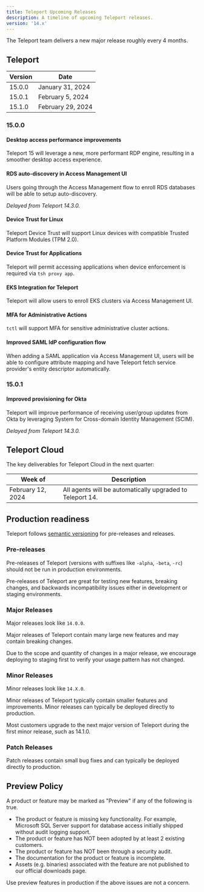 ```yaml
---
title: Teleport Upcoming Releases
description: A timeline of upcoming Teleport releases.
version: '14.x'
---
```


The Teleport team delivers a new major release roughly every 4 months.

## Teleport

| Version | Date              |
| ------- | ----------------- |
| 15.0.0  | January 31, 2024  |
| 15.0.1  | February 5, 2024  |
| 15.1.0  | February 29, 2024 |

### 15.0.0

#### Desktop access performance improvements

Teleport 15 will leverage a new, more performant RDP engine, resulting in a
smoother desktop access experience.

#### RDS auto-discovery in Access Management UI

Users going through the Access Management flow to enroll RDS databases will be able
to setup auto-discovery.

*Delayed from Teleport 14.3.0.*

#### Device Trust for Linux

Teleport Device Trust will support Linux devices with compatible Trusted
Platform Modules (TPM 2.0).

#### Device Trust for Applications

Teleport will permit accessing applications when device enforcement is required
via `tsh proxy app`.

#### EKS Integration for Teleport

Teleport will allow users to enroll EKS clusters via Access Management UI.

#### MFA for Administrative Actions

`tctl` will support MFA for sensitive administrative cluster actions.

#### Improved SAML IdP configuration flow

When adding a SAML application via Access Management UI, users will be able to configure
attribute mapping and have Teleport fetch service provider's entity descriptor automatically.

### 15.0.1

#### Improved provisioning for Okta

Teleport will improve performance of receiving user/group updates from Okta by leveraging
System for Cross-domain Identity Management (SCIM).

*Delayed from Teleport 14.3.0.*

## Teleport Cloud

The key deliverables for Teleport Cloud in the next quarter:

| Week of           | Description                                               |
| ----------------- | --------------------------------------------------------- |
| February 12, 2024 | All agents will be automatically upgraded to Teleport 14. |

## Production readiness

Teleport follows [semantic versioning](https://semver.org) for pre-releases and
releases.

### Pre-releases

Pre-releases of Teleport (versions with suffixes like `-alpha`, `-beta`, `-rc`)
should not be run in production environments.

Pre-releases of Teleport are great for testing new features, breaking changes,
and backwards incompatibility issues either in development or staging
environments.

### Major Releases

Major releases look like `14.0.0`.

Major releases of Teleport contain many large new features and may contain
breaking changes.

Due to the scope and quantity of changes in a major release, we encourage
deploying to staging first to verify your usage pattern has not changed.

### Minor Releases

Minor releases look like `14.X.0`.

Minor releases of Teleport typically contain smaller features and improvements.
Minor releases can typically be deployed directly to production.

Most customers upgrade to the next major version of Teleport during the first
minor release, such as 14.1.0.

### Patch Releases

Patch releases contain small bug fixes and can typically be deployed directly
to production.

## Preview Policy

A product or feature may be marked as "Preview" if any of the following is
true.

- The product or feature is missing key functionality. For example, Microsoft
  SQL Server support for database access initially shipped without audit
  logging support.
- The product or feature has NOT been adopted by at least 2 existing customers.
- The product or feature has NOT been through a security audit.
- The documentation for the product or feature is incomplete.
- Assets (e.g. binaries) associated with the feature are not published to our
  official downloads page.

Use preview features in production if the above issues are not a concern.
